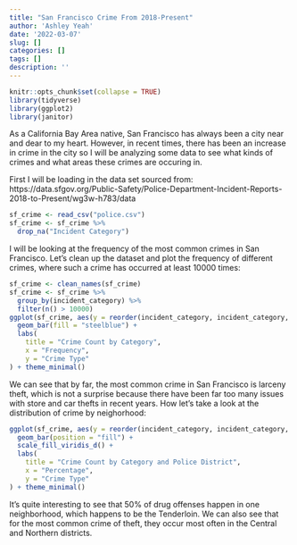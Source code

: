 ```yaml
---
title: "San Francisco Crime From 2018-Present"
author: 'Ashley Yeah'
date: '2022-03-07'
slug: []
categories: []
tags: []
description: ''
---
```

```r
knitr::opts_chunk$set(collapse = TRUE)
library(tidyverse)
library(ggplot2)
library(janitor)
```

As a California Bay Area native, San Francisco has always been a city near and dear to my heart. However, in recent times, there has been an increase in crime in the city so I will be analyzing some data to see what kinds of crimes and what areas these crimes are occuring in.

First I will be loading in the data set sourced from: https://data.sfgov.org/Public-Safety/Police-Department-Incident-Reports-2018-to-Present/wg3w-h783/data

```r
sf_crime <- read_csv("police.csv")
sf_crime <- sf_crime %>% 
  drop_na("Incident Category")
```

I will be looking at the frequency of the most common crimes in San Francisco. Let's clean up the dataset and plot the frequency of different crimes, where such a crime has occurred at least 10000 times:

```r
sf_crime <- clean_names(sf_crime)
sf_crime <- sf_crime %>% 
  group_by(incident_category) %>%
  filter(n() > 10000)
ggplot(sf_crime, aes(y = reorder(incident_category, incident_category, function(y) length(y)))) +
  geom_bar(fill = "steelblue") +
  labs(
    title = "Crime Count by Category",
    x = "Frequency",
    y = "Crime Type"
) + theme_minimal()
```

We can see that by far, the most common crime in San Francisco is larceny theft, which is not a surprise because there have been far too many issues with store and car thefts in recent years. How let's take a look at the distribution of crime by neighorhood:

```r
ggplot(sf_crime, aes(y = reorder(incident_category, incident_category, function(y) length(y)), fill = police_district)) + 
  geom_bar(position = "fill") + 
  scale_fill_viridis_d() + 
  labs(
    title = "Crime Count by Category and Police District",
    x = "Percentage", 
    y = "Crime Type"
) + theme_minimal() 
```

It's quite interesting to see that 50\% of drug offenses happen in one neighborhood, which happens to be the Tenderloin. We can also see that for the most common crime of theft, they occur most often in the Central and Northern districts.
